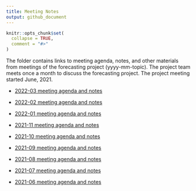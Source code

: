 ```yaml
---
title: Meeting Notes
output: github_document
---
```


<!-- README.md is generated from README.Rmd. Please edit that file -->

```r
knitr::opts_chunk$set(
  collapse = TRUE,
  comment = "#>"
)
```

The folder contains links to meeting agenda, notes, and other materials from meetings of the forecasting project (yyyy-mm-topic). The project team meets once a month to discuss the forecasting project. The project meeting started June, 2021. 

- [2022-03 meeting agenda and notes](https://docs.google.com/document/d/1zSTwU2FYOolwYHCnmIEIkhl4zbk9oJIxkVUPeI-V_lM/edit?usp=sharing)

- [2022-02 meeting agenda and notes](https://docs.google.com/document/d/1BSsiVKhq4-p7yRTA8Fl9r3tabiUlG9d5WpR1lwrGfto/edit?usp=sharing)

- [2022-01 meeting agenda and notes](https://docs.google.com/document/d/1SzBJ60mEzd2AS9Ky8bxIaBgyRyztPo0FsyN915Yl5gc/edit?usp=sharing)

- [2021-11 meeting agenda and notes](https://docs.google.com/document/d/1dXawieUTLCUHz-_9dPKCFpqHfDVLUXPu8I71nyMsvn8/edit?usp=sharing)

- [2021-10 meeting agenda and notes](https://docs.google.com/document/d/140kF7zw1rGiXE8xIk7SWDjYVeTvo4g1g9jTOmz33saw/edit?usp=sharing)

- [2021-09 meeting agenda and notes](https://docs.google.com/document/d/1u9MQyWVTrIHeXJS0sZu8bzHP-cgliuVAp49hCcMZDVo/edit?usp=sharing)

- [2021-08 meeting agenda and notes](https://docs.google.com/document/d/1cSuu6MnqXhAU78v73Zv2EKvwYxQzGEjzCpAZmFRJgJY/edit?usp=sharing)

- [2021-07 meeting agenda and notes](https://docs.google.com/document/d/11w0qclYJ_mRzu9PdEIs7zDJQifGltqJ4Ys5dJpDPvSM/edit?usp=sharing)

- [2021-06 meeting agenda and notes](https://docs.google.com/document/d/1PYI2tDxiIssJI2zUl7RjF49Otrx5uOTyNk-l0l3UfA8/edit?usp=sharing)



